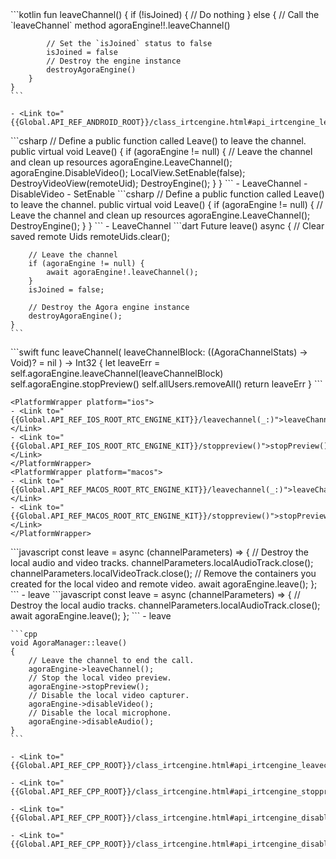 <PlatformWrapper platform="android">
    ```kotlin
    fun leaveChannel() {
        if (!isJoined) {
            // Do nothing
        } else {
            // Call the `leaveChannel` method
            agoraEngine!!.leaveChannel()

            // Set the `isJoined` status to false
            isJoined = false
            // Destroy the engine instance
            destroyAgoraEngine()
        }
    } 
    ```

    - <Link to="{{Global.API_REF_ANDROID_ROOT}}/class_irtcengine.html#api_irtcengine_leavechannel">leaveChannel</Link>
    
</PlatformWrapper>
<PlatformWrapper platform="unity">
<ProductWrapper notAllowed="voice-calling">
    ```csharp
    // Define a public function called Leave() to leave the channel.
    public virtual void Leave()
    {
        if (agoraEngine != null)
        {
            // Leave the channel and clean up resources
            agoraEngine.LeaveChannel();
            agoraEngine.DisableVideo();
            LocalView.SetEnable(false);
            DestroyVideoView(remoteUid);
            DestroyEngine();
        }
    }
    ```
    - <Link to="{{Global.API_REF_UNITY_ROOT}}/class_irtcengine.html#api_irtcengine_leavechannel2">LeaveChannel</Link>
    - <Link to="{{Global.API_REF_UNITY_ROOT}}/class_irtcengine.html#api_irtcengine_disablevideo">DisableVideo</Link>
    - <Link to="{{Global.API_REF_UNITY_ROOT}}/class_agoravideosurface.html#api_videosurface_setenable">SetEnable</Link>
</ProductWrapper>
<ProductWrapper product="voice-calling">
    ```csharp
    // Define a public function called Leave() to leave the channel.
    public virtual void Leave()
    {
        if (agoraEngine != null)
        {
            // Leave the channel and clean up resources
            agoraEngine.LeaveChannel();
            DestroyEngine();
        }
    }
    ```
    - <Link to="{{Global.API_REF_UNITY_ROOT_VOICE_SDK}}/class_irtcengine.html#api_irtcengine_leavechannel2">LeaveChannel</Link>
</ProductWrapper>
</PlatformWrapper>
<PlatformWrapper platform="flutter">
    ```dart
    Future<void> leave() async {
        // Clear saved remote Uids
        remoteUids.clear();

        // Leave the channel
        if (agoraEngine != null) {
            await agoraEngine!.leaveChannel();
        }
        isJoined = false;

        // Destroy the Agora engine instance
        destroyAgoraEngine();
    }
    ```
</PlatformWrapper>
<PlatformWrapper platform={["ios","macos"]}>
    ```swift
    func leaveChannel(
        leaveChannelBlock: ((AgoraChannelStats) -> Void)? = nil
    ) -> Int32 {
        let leaveErr = self.agoraEngine.leaveChannel(leaveChannelBlock)
        self.agoraEngine.stopPreview()
        self.allUsers.removeAll()
        return leaveErr
    }
    ```

    <PlatformWrapper platform="ios">
    - <Link to="{{Global.API_REF_IOS_ROOT_RTC_ENGINE_KIT}}/leavechannel(_:)">leaveChannel(_:)</Link>
    - <Link to="{{Global.API_REF_IOS_ROOT_RTC_ENGINE_KIT}}/stoppreview()">stopPreview()</Link>
    </PlatformWrapper>
    <PlatformWrapper platform="macos">
    - <Link to="{{Global.API_REF_MACOS_ROOT_RTC_ENGINE_KIT}}/leavechannel(_:)">leaveChannel(_:)</Link>
    - <Link to="{{Global.API_REF_MACOS_ROOT_RTC_ENGINE_KIT}}/stoppreview()">stopPreview()</Link>
    </PlatformWrapper>
</PlatformWrapper>
<PlatformWrapper platform="web">
<ProductWrapper notAllowed="voice-calling">
    ```javascript
    const leave = async (channelParameters) => {
        // Destroy the local audio and video tracks.
        channelParameters.localAudioTrack.close();
        channelParameters.localVideoTrack.close();
        // Remove the containers you created for the local video and remote video.
        await agoraEngine.leave();
    };
    ```
    - <Link target="_blank" to="{{global.API_REF_WEB_ROOT}}/interfaces/iagorartcclient.html#leave">leave</Link>
</ProductWrapper>
<ProductWrapper product="voice-calling">
    ```javascript
    const leave = async (channelParameters) => {
        // Destroy the local audio tracks.
        channelParameters.localAudioTrack.close();
        await agoraEngine.leave();
    };
    ```
    - <Link target="_blank" to="{{global.API_REF_WEB_ROOT}}/interfaces/iagorartcclient.html#leave">leave</Link>
</ProductWrapper>
</PlatformWrapper>
<PlatformWrapper platform="windows">

    ```cpp
    void AgoraManager::leave()
    {
        // Leave the channel to end the call.
        agoraEngine->leaveChannel();
        // Stop the local video preview.
        agoraEngine->stopPreview();
        // Disable the local video capturer.
        agoraEngine->disableVideo();
        // Disable the local microphone.
        agoraEngine->disableAudio();
    }
    ```

    - <Link to="{{Global.API_REF_CPP_ROOT}}/class_irtcengine.html#api_irtcengine_leavechannel">leaveChannel</Link>

    - <Link to="{{Global.API_REF_CPP_ROOT}}/class_irtcengine.html#api_irtcengine_stoppreview">stopPreview</Link>

    - <Link to="{{Global.API_REF_CPP_ROOT}}/class_irtcengine.html#api_irtcengine_disableaudio">disableAudio</Link>

    - <Link to="{{Global.API_REF_CPP_ROOT}}/class_irtcengine.html#api_irtcengine_disablevideo">disableVideo</Link>
    
</PlatformWrapper>

